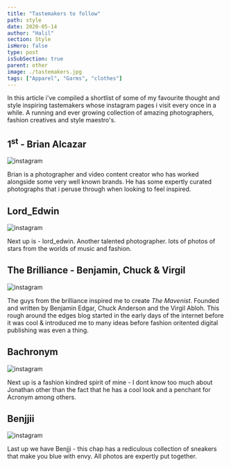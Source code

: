 ```yaml
---
title: "Tastemakers to follow"
path: style
date: 2020-05-14
author: "Halil"
section: Style
isHero: false
type: post
isSubSection: true
parent: other
image: ./tastemakers.jpg
tags: ["Apparel", "Garms", "clothes"]
---
```


In this article i've compiled a shortlist of some of my favourite thought and style inspiring tastemakers whose instagram pages i visit every once in a while.
A running and ever growing collection of amazing photographers, fashion creatives and style maestro's. 

## 1<sup>st</sup> - Brian Alcazar

![instagram](BvGDMqoD5Hd)

Brian is a photographer and video content creator who has worked alongside some very well known brands. 
He has some expertly curated photographs that i peruse through when looking to feel inspired.	

## Lord_Edwin

![instagram](BbnK0afh9VZ)

Next up is - lord_edwin. Another talented photographer. 
lots of photos of stars from the worlds of music and fashion.

## The Brilliance - Benjamin, Chuck & Virgil

![instagram](BW3gMeKlC6i)

The guys from the brilliance inspired me to create *The Mavenist*.
Founded and written by Benjamin Edgar, Chuck Anderson and the Virgil Abloh.
This rough around the edges blog started in the early days of the internet before it was cool & 
introduced me to many ideas before fashion oritented digital publishing was even a thing.

## Bachronym

![instagram](BedxaLSnRDY)

Next up is a fashion kindred spirit of mine - I dont know too much about Jonathan other than the fact that he has a cool look and a penchant for Acronym
among others.

## Benjjii

![instagram](B7kJSSAHce9)

Last up we have Benjji - this chap has a rediculous collection of sneakers that make you blue with envy.
All photos are expertly put together.